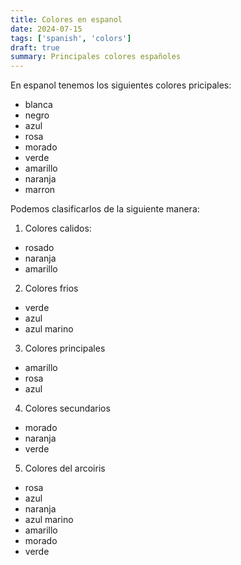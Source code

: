 ```yaml
---
title: Colores en espanol
date: 2024-07-15
tags: ['spanish', 'colors']
draft: true
summary: Principales colores españoles
---
```


En espanol tenemos los siguientes colores pricipales:

- blanca
- negro
- azul
- rosa
- morado
- verde
- amarillo
- naranja
- marron

Podemos clasificarlos de la siguiente manera:

1. Colores calidos:

- rosado
- naranja
- amarillo

2. Colores frios

- verde
- azul
- azul marino

3. Colores principales

- amarillo
- rosa
- azul

4. Colores secundarios

- morado
- naranja
- verde

5. Colores del arcoiris

- rosa
- azul
- naranja
- azul marino
- amarillo
- morado
- verde
